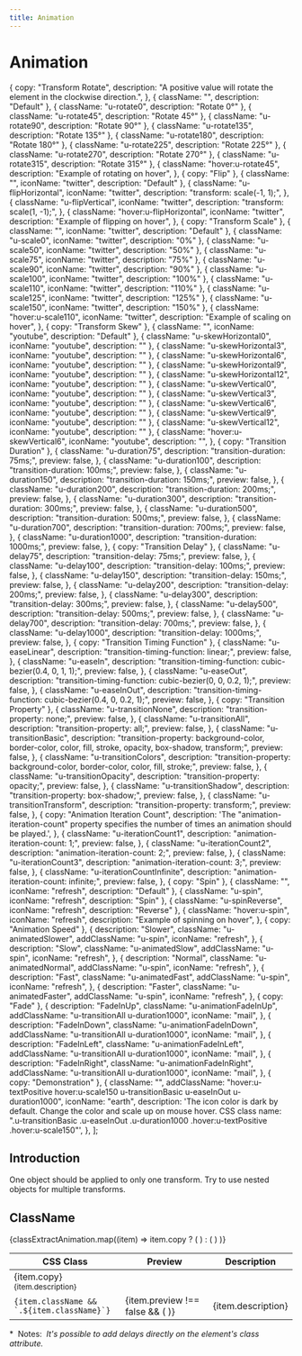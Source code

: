 ```yaml
---
title: Animation
---
```



# Animation

  {
    copy: "Transform Rotate",
    description:
      "A positive value will rotate the element in the clockwise direction.",
  },
  { className: "", description: "Default" },
  { className: "u-rotate0", description: "Rotate 0°" },
  { className: "u-rotate45", description: "Rotate 45°" },
  { className: "u-rotate90", description: "Rotate 90°" },
  { className: "u-rotate135", description: "Rotate 135°" },
  { className: "u-rotate180", description: "Rotate 180°" },
  { className: "u-rotate225", description: "Rotate 225°" },
  { className: "u-rotate270", description: "Rotate 270°" },
  { className: "u-rotate315", description: "Rotate 315°" },
  {
    className: "hover:u-rotate45",
    description: "Example of rotating on hover",
  },
  { copy: "Flip" },
  { className: "", iconName: "twitter", description: "Default" },
  {
    className: "u-flipHorizontal",
    iconName: "twitter",
    description: "transform: scale(-1, 1);",
  },
  {
    className: "u-flipVertical",
    iconName: "twitter",
    description: "transform: scale(1, -1);",
  },
  {
    className: "hover:u-flipHorizontal",
    iconName: "twitter",
    description: "Example of flipping on hover",
  },
  { copy: "Transform Scale" },
  { className: "", iconName: "twitter", description: "Default" },
  { className: "u-scale0", iconName: "twitter", description: "0%" },
  { className: "u-scale50", iconName: "twitter", description: "50%" },
  { className: "u-scale75", iconName: "twitter", description: "75%" },
  { className: "u-scale90", iconName: "twitter", description: "90%" },
  { className: "u-scale100", iconName: "twitter", description: "100%" },
  { className: "u-scale110", iconName: "twitter", description: "110%" },
  { className: "u-scale125", iconName: "twitter", description: "125%" },
  { className: "u-scale150", iconName: "twitter", description: "150%" },
  {
    className: "hover:u-scale110",
    iconName: "twitter",
    description: "Example of scaling on hover",
  },
  { copy: "Transform Skew" },
  { className: "", iconName: "youtube", description: "Default" },
  { className: "u-skewHorizontal0", iconName: "youtube", description: "" },
  { className: "u-skewHorizontal3", iconName: "youtube", description: "" },
  { className: "u-skewHorizontal6", iconName: "youtube", description: "" },
  { className: "u-skewHorizontal9", iconName: "youtube", description: "" },
  { className: "u-skewHorizontal12", iconName: "youtube", description: "" },
  { className: "u-skewVertical0", iconName: "youtube", description: "" },
  { className: "u-skewVertical3", iconName: "youtube", description: "" },
  { className: "u-skewVertical6", iconName: "youtube", description: "" },
  { className: "u-skewVertical9", iconName: "youtube", description: "" },
  { className: "u-skewVertical12", iconName: "youtube", description: "" },
  {
    className: "hover:u-skewVertical6",
    iconName: "youtube",
    description: "",
  },
  { copy: "Transition Duration" },
  {
    className: "u-duration75",
    description: "transition-duration: 75ms;",
    preview: false,
  },
  {
    className: "u-duration100",
    description: "transition-duration: 100ms;",
    preview: false,
  },
  {
    className: "u-duration150",
    description: "transition-duration: 150ms;",
    preview: false,
  },
  {
    className: "u-duration200",
    description: "transition-duration: 200ms;",
    preview: false,
  },
  {
    className: "u-duration300",
    description: "transition-duration: 300ms;",
    preview: false,
  },
  {
    className: "u-duration500",
    description: "transition-duration: 500ms;",
    preview: false,
  },
  {
    className: "u-duration700",
    description: "transition-duration: 700ms;",
    preview: false,
  },
  {
    className: "u-duration1000",
    description: "transition-duration: 1000ms;",
    preview: false,
  },
  { copy: "Transition Delay" },
  {
    className: "u-delay75",
    description: "transition-delay: 75ms;",
    preview: false,
  },
  {
    className: "u-delay100",
    description: "transition-delay: 100ms;",
    preview: false,
  },
  {
    className: "u-delay150",
    description: "transition-delay: 150ms;",
    preview: false,
  },
  {
    className: "u-delay200",
    description: "transition-delay: 200ms;",
    preview: false,
  },
  {
    className: "u-delay300",
    description: "transition-delay: 300ms;",
    preview: false,
  },
  {
    className: "u-delay500",
    description: "transition-delay: 500ms;",
    preview: false,
  },
  {
    className: "u-delay700",
    description: "transition-delay: 700ms;",
    preview: false,
  },
  {
    className: "u-delay1000",
    description: "transition-delay: 1000ms;",
    preview: false,
  },
  { copy: "Transition Timing Function" },
  {
    className: "u-easeLinear",
    description: "transition-timing-function: linear;",
    preview: false,
  },
  {
    className: "u-easeIn",
    description: "transition-timing-function: cubic-bezier(0.4, 0, 1, 1);",
    preview: false,
  },
  {
    className: "u-easeOut",
    description: "transition-timing-function: cubic-bezier(0, 0, 0.2, 1);",
    preview: false,
  },
  {
    className: "u-easeInOut",
    description: "transition-timing-function: cubic-bezier(0.4, 0, 0.2, 1);",
    preview: false,
  },
  { copy: "Transition Property" },
  {
    className: "u-transitionNone",
    description: "transition-property: none;",
    preview: false,
  },
  {
    className: "u-transitionAll",
    description: "transition-property: all;",
    preview: false,
  },
  {
    className: "u-transitionBasic",
    description:
      "transition-property: background-color, border-color, color, fill, stroke, opacity, box-shadow, transform;",
    preview: false,
  },
  {
    className: "u-transitionColors",
    description:
      "transition-property: background-color, border-color, color, fill, stroke;",
    preview: false,
  },
  {
    className: "u-transitionOpacity",
    description: "transition-property: opacity;",
    preview: false,
  },
  {
    className: "u-transitionShadow",
    description: "transition-property: box-shadow;",
    preview: false,
  },
  {
    className: "u-transitionTransform",
    description: "transition-property: transform;",
    preview: false,
  },
  {
    copy: "Animation Iteration Count",
    description:
      'The "animation-iteration-count" property specifies the number of times an animation should be played.',
  },
  {
    className: "u-iterationCount1",
    description: "animation-iteration-count: 1;",
    preview: false,
  },
  {
    className: "u-iterationCount2",
    description: "animation-iteration-count: 2;",
    preview: false,
  },
  {
    className: "u-iterationCount3",
    description: "animation-iteration-count: 3;",
    preview: false,
  },
  {
    className: "u-iterationCountInfinite",
    description: "animation-iteration-count: infinite;",
    preview: false,
  },
  { copy: "Spin" },
  { className: "", iconName: "refresh", description: "Default" },
  { className: "u-spin", iconName: "refresh", description: "Spin" },
  { className: "u-spinReverse", iconName: "refresh", description: "Reverse" },
  {
    className: "hover:u-spin",
    iconName: "refresh",
    description: "Example of spinning on hover",
  },
  { copy: "Animation Speed" },
  {
    description: "Slower",
    className: "u-animatedSlower",
    addClassName: "u-spin",
    iconName: "refresh",
  },
  {
    description: "Slow",
    className: "u-animatedSlow",
    addClassName: "u-spin",
    iconName: "refresh",
  },
  {
    description: "Normal",
    className: "u-animatedNormal",
    addClassName: "u-spin",
    iconName: "refresh",
  },
  {
    description: "Fast",
    className: "u-animatedFast",
    addClassName: "u-spin",
    iconName: "refresh",
  },
  {
    description: "Faster",
    className: "u-animatedFaster",
    addClassName: "u-spin",
    iconName: "refresh",
  },
  { copy: "Fade" },
  {
    description: "FadeInUp",
    className: "u-animationFadeInUp",
    addClassName: "u-transitionAll u-duration1000",
    iconName: "mail",
  },
  {
    description: "FadeInDown",
    className: "u-animationFadeInDown",
    addClassName: "u-transitionAll u-duration1000",
    iconName: "mail",
  },
  {
    description: "FadeInLeft",
    className: "u-animationFadeInLeft",
    addClassName: "u-transitionAll u-duration1000",
    iconName: "mail",
  },
  {
    description: "FadeInRight",
    className: "u-animationFadeInRight",
    addClassName: "u-transitionAll u-duration1000",
    iconName: "mail",
  },
  { copy: "Demonstration" },
  {
    className: "",
    addClassName:
      "hover:u-textPositive hover:u-scale150 u-transitionBasic u-easeInOut u-duration1000",
    iconName: "earth",
    description:
      'The icon color is dark by default. Change the color and scale up on mouse hover. CSS class name: ".u-transitionBasic .u-easeInOut .u-duration1000 .hover:u-textPositive .hover:u-scale150"',
  },
];

## Introduction

One object should be applied to only one transform. Try to use nested objects for multiple transforms.

## ClassName

<table className="Table Table--layoutFixed u-backgroundWhite u-textDark u-border u-borderTopNone">
  <thead>
    <tr>
      <th>CSS Class</th>
      <th width="140">Preview</th>
      <th>Description</th>
    </tr>
  </thead>
  <tbody>
    {classExtractAnimation.map((item) =>
      item.copy ? (
        <tr key={item.index}>
          <td colSpan="3" className="u-fontMedium u-backgroundLightest">
            {item.copy}
            <br />
            <small className="u-fontRegular">{item.description}</small>
          </td>
        </tr>
      ) : (
        <tr key={item.index}>
          <td className="u-textNoWrap">
            <code>{item.className && `.${item.className}`}</code>
          </td>
          <td className="u-positionRelative">
            {item.preview !== false && (
              <Icon
                name={item.iconName || "arrowRoundUp"}
                className={classNames(
                  item.className && item.className,
                  item.addClassName && item.addClassName
                )}
                size="medium"
              />
            )}
          </td>
          <td className="u-textGray u-text200">{item.description}</td>
        </tr>
      )
    )}
  </tbody>
</table>

<div class="u-text200 u-marginBottomMedium u-marginTopSmall">
  <span class="u-textNegative">*</span>&nbsp;
  <span class="u-fontMedium">Notes:</span>&nbsp;
  <i>It's possible to add delays directly on the element's class attribute.</i>
</div>
